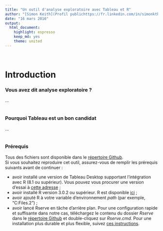 ```yaml
---
title: "Un outil d'analyse exploratoire avec Tableau et R"
author: "[Simon Keith](Profil publichttps://fr.linkedin.com/in/simonkth), [Actinvision](http://www.actinvision.fr/)"
date: "16 mars 2016"
output:
  html_document:
    highlight: espresso
    keep_md: yes
    theme: united
---
```

<br>  

# Introduction
### Vous avez dit analyse exploratoire ?
...  
<br>  

### Pourquoi Tableau est un bon candidat
...  
<br>  

### Prérequis
Tous des fichiers sont disponible dans le [répertoire Github](https://github.com/simonkth/TableauR_ExploratoryAnalysis).  
Si vous souhaitez reproduire cet outil, assurez-vous de remplir les prérequis suivants avant de continuer :  

* avoir installé une version de Tableau Desktop supportant l'intégration avec R (8.1 ou supérieur). Vous pouvez vous procurer une version d'essai à [cette adresse](http://get.tableau.com/fr-fr/partner-trial.html?partner=29294) ;  
* avoir installé R version 3.0.2 ou supérieur. R est disponible [ici](https://www.r-project.org/) ;  
* avoir ajouté R à votre variable d'environnement _path_ (par exemple, "C:\Program Files\R\R-3.0.2\bin\x64") ;  
* avoir lancé Rserve en tâche d'arrière plan. Pour une configuration rapide et suffisante dans notre cas, téléchargez le contenu du dossier _Rserve_ dans le [répertoire Github](https://github.com/simonkth/TableauR_ExploratoryAnalysis) et double-cliquez sur _Rserve.cmd_. Pour une installation plus durable et plus flexible, suivez [ces instructions](http://kb.tableau.com/articles/knowledgebase/r-implementation-notes?lang=fr-fr).

